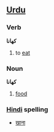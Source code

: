 ==[[Urdu]]==
===Verb===
'''کھانا'''

# to [[eat]]

===Noun===
'''کھانا'''

# [[food]]

===[[Hindi]] spelling===
*[[खाना]]